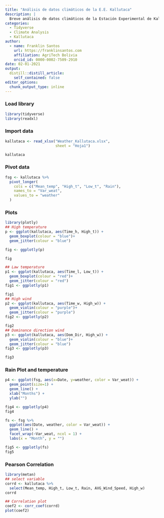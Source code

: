```yaml
---
title: "Análisis de datos climáticos de la E.E. Kallutaca"
description: |
  Breve análisis de datos climáticos de la Estación Experimental de Kallutaca, durante la campaña agrícola 2019-2020.
categories:
  - Tidyverse
  - Climate Analysis
  - Kallutaca
author:
  - name: Franklin Santos
    url: https://franklinsantos.com
    affiliation: AgriTech Bolivia
    orcid_id: 0000-0002-7509-2910
date: 02-01-2021
output:
  distill::distill_article:
    self_contained: false
editor_options: 
  chunk_output_type: inline
---
```

### Load library
```r
library(tidyverse)
library(readxl)
```


### Import data

```r
kallutaca <- read_xlsx("Weather_Kallutaca.xlsx",
                       sheet = "Hoja1")

kallutaca
```

### Pivot data
```r
fsg <- kallutaca %>%
  pivot_longer(
    cols = c("Mean_temp", "High_t", "Low_t", "Rain"), 
    names_to = "Var_weat", 
    values_to = "weather"
  )
```



### Plots 

```r
library(plotly)
## High temperature
p <- ggplot(kallutaca, aes(Time_h, High_t)) +
  geom_boxplot(colour = "blue")+
  geom_jitter(colour = "blue")

fig <- ggplotly(p)

fig

## Law temperature
p1 <- ggplot(kallutaca, aes(Time_l, Low_t)) +
  geom_boxplot(colour = "red")+
  geom_jitter(colour = "red")
fig1 <- ggplotly(p1)

fig1
## High wind
p2 <- ggplot(kallutaca, aes(Time_w, High_w)) +
  geom_violin(colour = "purple")+
  geom_jitter(colour = "purple")
fig2 <- ggplotly(p2)

fig2
## Dominance direction wind
p3 <- ggplot(kallutaca, aes(Dom_Dir, High_w)) +
  geom_violin(colour = "blue")+
  geom_jitter(colour = "blue")
fig3 <- ggplotly(p3)

fig3
```



### Rain Plot and temperature

```r
p4 <- ggplot(fsg, aes(x=Date, y=weather, color = Var_weat)) + 
  geom_point(size=1) +
  geom_line() + 
  xlab("Months") + 
  ylab("")

fig4 <- ggplotly(p4)
fig4
```


```r
fs <- fsg %>%
  ggplot(aes(Date, weather, color = Var_weat)) +
  geom_line() +
  facet_wrap(~Var_weat, ncol = 1) +
  labs(x = "Month", y = "")

fig5 <- ggplotly(fs)
fig5
```

### Pearson Correlation
```r
library(metan)
## select variable
corrd <- kallutaca %>%
  select(Mean_temp, High_t, Low_t, Rain, AVG_Wind_Speed, High_w)
corrd

## Correlation plot
coef2 <- corr_coef(corrd)
plot(coef2)
```


